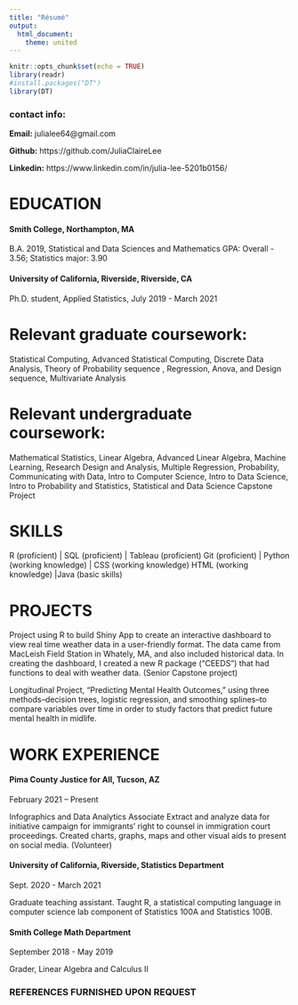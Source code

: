 ```yaml
---
title: "Résumé"
output: 
  html_document:
    theme: united
---
```


```r
knitr::opts_chunk$set(echo = TRUE)
library(readr)
#install.packages("DT")
library(DT)

```


### contact info:
$\textbf{Email:}$ julialee64@gmail.com 

$\textbf{Github:}$ https://github.com/JuliaClaireLee

$\textbf{Linkedin:}$ 
https://www.linkedin.com/in/julia-lee-5201b0156/

# EDUCATION

#### Smith College, Northampton, MA
B.A. 2019, Statistical and Data Sciences and Mathematics
GPA: Overall - 3.56; Statistics major: 3.90 

#### University of California, Riverside, Riverside, CA
Ph.D. student, Applied Statistics, July 2019 - March 2021

# Relevant graduate coursework: 
Statistical Computing, Advanced Statistical Computing, Discrete Data Analysis, Theory of Probability sequence , Regression, Anova, and Design sequence, Multivariate Analysis  

# Relevant undergraduate coursework:  
Mathematical Statistics, Linear Algebra, Advanced Linear Algebra, Machine Learning, Research Design and Analysis, Multiple Regression, Probability, Communicating with Data, Intro to Computer Science, Intro to Data Science, Intro to Probability and Statistics, Statistical and Data Science Capstone Project

# SKILLS

R (proficient) | SQL (proficient)  | Tableau (proficient)
Git (proficient) | Python (working knowledge) | CSS (working knowledge)
HTML (working knowledge) |Java (basic skills)

# PROJECTS

Project using R to build Shiny App to create an interactive dashboard to view real time weather data in a user-friendly format. The data came from MacLeish Field Station in Whately, MA, and also included historical data. In creating the dashboard, I created a new R package (“CEEDS”) that had functions to deal with weather data. (Senior Capstone project)  



Longitudinal Project, “Predicting Mental Health Outcomes,” using three methods--decision trees, logistic regression, and smoothing splines--to compare variables over time in order to study factors that predict future mental health in midlife. 

# WORK EXPERIENCE

#### Pima County Justice for All, Tucson, AZ 

February 2021 – Present

Infographics and Data Analytics Associate
Extract and analyze data for initiative campaign for immigrants’ right to counsel in immigration court proceedings. Created charts, graphs, maps and other visual aids to present on social media. (Volunteer)  

#### University of California, Riverside, Statistics Department     

Sept. 2020 - March 2021

Graduate teaching assistant. Taught R, a statistical computing language in computer science lab component of Statistics 100A and Statistics 100B. 

#### Smith College Math Department	

September 2018 - May 2019

Grader, Linear Algebra and Calculus II	           


### REFERENCES FURNISHED UPON REQUEST


